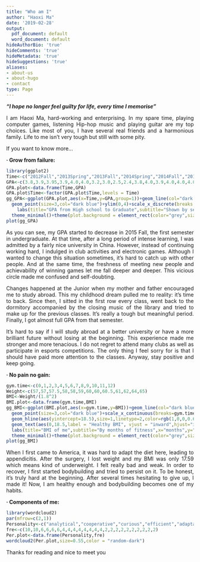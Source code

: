 ```yaml
---
title: "Who am I"
author: "Haoxi Ma"
date: '2019-02-28'
output:
  pdf_document: default
  word_document: default
hideAuthorBio: 'true'
hideComments: 'true'
hideMetadata: 'true'
hideSuggestions: 'true'
aliases:
- about-us
- about-hugo
- contact
type: Page
---
```

<style>
body {
text-align: justify}
</style>

***"I hope no longer feel guilty for life, every time I memorise"***<br>

I am Haoxi Ma, hard-working and enterprising. In my spare time, playing computer games, listening Hip-hop music and playing guitar are my top choices. Like most of you, I have several real friends and a harmonious family.
Life to me isn't very tough but still with some pity.<br>

If you want to know more...<br>

**· Grow from failure:**<br>

```r
library(ggplot2)
Time<-c("2012Fall","2013Spring","2013Fall","2014Spring","2014Fall","2015Spring","2015Fall","2016Spring","2016Fall","2017Spring","2017Fall","2018Spring","2018Fall","2019Spring","2019Fall","2020Spring","2020Fall")
GPA<-c(3.8,3.9,3.95,3.9,4.0,4.0,3.2,3.0,2.5,2.4,3.8,4.0,3.9,4.0,4.0,4.0,4.0)
GPA.plot<-data.frame(Time,GPA)
GPA.plot$Time<-factor(GPA.plot$Time,levels = Time)
gg_GPA<-ggplot(GPA.plot,aes(x=Time,y=GPA,group=1))+geom_line(col="dark blue",size=1.5)+
  geom_point(size=3,col="dark blue")+ylim(0,4)+scale_x_discrete(breaks = levels(GPA.plot$Time)[c(T, rep(F, 1))])+
    labs(title="GPA from High school to Graduate",subtitle="Shown by semester",x="Semester",y="GPA")+
  theme_minimal()+theme(plot.background = element_rect(color="grey",size = 1.5))
plot(gg_GPA)
```

As you can see, my GPA started to decrease in 2015 Fall, the first semester in undergraduate. At that time, after a long period of intense learning, I was admitted by a fairly nice university in China. However, instead of continuing working hard, I indulged in club activities and electronic games. Although I wanted to change this situation sometimes, it's hard to catch up with other people. And at the same time, the freshness of meeting new people and achievability of winning games let me fall deeper and deeper. This vicious circle made me confused and self-doubting.<br>

Changes happened at the Junior when my mother and father encouraged me to study abroad. This my childhood dream pulled me to reality: it's time to back. Since then, I sitted in the first row every class, went back to the dormitory accompanied by the closing music of the library and tried to make up for the previous classes. It's really a tough but meaningful period. Finally, I got almost full GPA from that semester.<br>

It's hard to say if I will study abroad at a better university or have a more brilliant future without losing at the beginning. This experience made me stronger and more tenacious. I do not regret to attend many clubs as well as 
participate in esports competitions. The only thing I feel sorry for is that I should have paid more attention to the classes. Anyway, stay positive and keep going.

**· No pain no gain:**<br>

```r
gym.time<-c(0,1,2,3,4,5,6,7,8,9,10,11,12)
Weight<-c(57,57,57.5,58,58,59,60,60,60.5,61,62,64,65)
BMI<-Weight/(1.8^2)
BMI.plot<-data.frame(gym.time,BMI)
gg_BMI<-ggplot(BMI.plot,aes(x=gym.time,y=BMI))+geom_line(col="dark blue",size=1.5)+
  geom_point(size=3,col="dark blue")+scale_x_continuous(breaks=gym.time)+
  geom_hline(aes(yintercept=18.5),size=1,linetype=2,color=rgb(1,0,0,0.6))+
  geom_text(aes(0,18.5,label = "Healthy BMI", vjust = "inward",hjust="inward"),nudge_y=0.1,color=rgb(1,0,0,0.6))+
  labs(title="BMI of me",subtitle="By months of fitness",x="months",y="BMI")+
  theme_minimal()+theme(plot.background = element_rect(color="grey",size = 1.5))
plot(gg_BMI)
```

When I first came to America, it was hard to adapt the diet here, leading to appendicitis. After the surgery, I lost weight and my BMI was only 17.59 which means kind of underweight. I felt really bad and weak. In order to recover, I first started bodybuilding and tried to persist on it. To be honest, it's truly hard at the beginning. After several times hesitating to give up, I made it! Now, I am healthy enough and bodybuilding becomes one of my habits.

**· Components of me:**<br>

```r
library(wordcloud2)
par(mfrow=c(2,1))
Personality<-c("analytical","cooperative","curious","efficient","adaptable","capable","independent","out-going","ambitious","amicable","apprehensive","candid","creative","dependable","energetic","humorous","industrious","modest","adroit","conscientious","motivated","passionate","rational","sociable")
fre<-c(10,10,6,6,6,6,4,4,4,4,4,4,4,4,2,2,2,2,2,2,2,2,2,2)
Per.plot<-data.frame(Personality,fre)
wordcloud2(Per.plot,size=0.55,color = "random-dark")
```

Thanks for reading and nice to meet you




